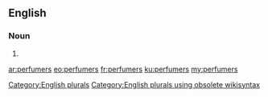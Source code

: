 ==English==

===Noun===
{{head|en}}

# {{plural of|perfumer}}

[[Category:English plurals]][[Category:English plurals using obsolete wikisyntax]]

[[ar:perfumers]]
[[eo:perfumers]]
[[fr:perfumers]]
[[ku:perfumers]]
[[my:perfumers]]